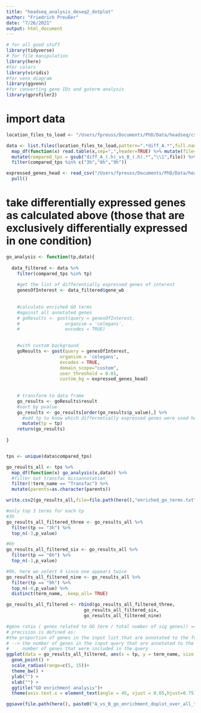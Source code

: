 ```yaml
---
title: "headseq_analysis_deseq2_dotplot"
author: "Friedrich Preußer"
date: "7/26/2021"
output: html_document
---
```


```r
# for all good stuff
library(tidyverse)
# for file manipulation
library(here)
#for colors
library(viridis)
#for venn diagram
library(ggvenn)
#for converting gene IDs and goterm analysis
library(gprofiler2)


```



# import data
```r


location_files_to_load <- "/Users/fpreuss/Documents/PhD/Data/headseq/csvs/"

data <- list.files(location_files_to_load,pattern=".*diff_A.*",full.names = TRUE) %>%
  map_df(function(x) read.table(x,sep=",",header=TRUE) %>% mutate(file=basename(x))) %>%
  mutate(compared_tps = gsub("diff_A_(.h)_vs_B_(.h).*","\\1",file)) %>%
  filter(compared_tps %in% c("3h","6h","9h"))

expressed_genes_head <- read_csv("/Users/fpreuss/Documents/PhD/Data/headseq/expressed_genes_head_all_exps.txt") %>%
  pull()

```


# take differentially expressed genes as calculated above (those that are exclusively differentially expressed in one condition)
```r



go_analysis <- function(tp,data){
  
  data_filtered <- data %>%
    filter(compared_tps %in% tp)
  
    #get the list of differentially expressed genes of interest
    genesOfInterest <- data_filtered$gene_wb
  
  
    #calculate enriched GO terms
    #against all annotated genes
    # goResults <- gost(query = genesOfInterest,
    #                 organism = 'celegans',
    #                 evcodes = TRUE)

    
    #with custom background
    goResults <- gost(query = genesOfInterest,
                    organism = 'celegans',
                    evcodes = TRUE,
                    domain_scope="custom",
                    user_threshold = 0.01,
                    custom_bg = expressed_genes_head)
    
    
    # transform to data frame
    go_results <- goResults$result
    #sort by pvalue
    go_results <- go_results[order(go_results$p_value),] %>%
      #add tp to know which differnetially expressed genes were used here
      mutate(tp = tp)
    return(go_results)
    
}


tps <- unique(data$compared_tps)

go_results_all <- tps %>%
  map_df(function(x) go_analysis(x,data)) %>%
  #filter out transfac missannotation
  filter(!term_name == "Transfac") %>%
  mutate(parents=as.character(parents))

write.csv2(go_results_all,file=file.path(here(),"enriched_go_terms.txt"),row.names = FALSE)

#only top 3 terms for each tp
#3h
go_results_all_filtered_three <- go_results_all %>%
  filter(tp == "3h") %>%
  top_n(-3,p_value)

#6h
go_results_all_filtered_six <- go_results_all %>%
  filter(tp == "6h") %>%
  top_n(-3,p_value)

#9h, here we select 4 since one appears twice
go_results_all_filtered_nine <- go_results_all %>%
  filter(tp == "9h") %>%
  top_n(-4,p_value) %>%
  distinct(term_name, .keep_all= TRUE)

go_results_all_filtered <- rbind(go_results_all_filtered_three,
                             go_results_all_filtered_six,
                             go_results_all_filtered_nine)

#gene ratio ( genes related to GO term / total number of sig genes)) == precision
# precision is defined as:
#the proportion of genes in the input list that are annotated to the function
# --> the number of genes in the input query that are annotated to the corresponding term /
#     number of genes that were included in the query
ggplot(data = go_results_all_filtered, aes(x = tp, y = term_name, size = precision)) + 
  geom_point() +
  scale_radius(range=c(5, 15))+
  theme_bw() + 
  ylab("") + 
  xlab("") + 
  ggtitle("GO enrichment analysis")+
  theme(axis.text.x = element_text(angle = 45, vjust = 0.65,hjust=0.75))

ggsave(file.path(here(), paste0("A_vs_B_go_enrichment_doplot_over_all_tps",".png")),width=8,height=10)


```


